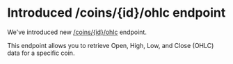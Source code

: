 # Introduced /coins/{id}/ohlc endpoint

We've introduced new [/coins/\{id}/ohlc](/reference/coins-id-ohlc) endpoint.

This endpoint allows you to retrieve Open, High, Low, and Close (OHLC) data for a specific coin.